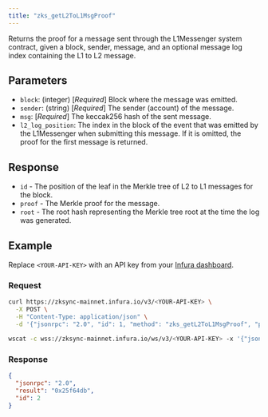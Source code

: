 ```yaml
---
title: "zks_getL2ToL1MsgProof"
---
```



Returns the proof for a message sent through the L1Messenger system contract, given a
block, sender, message, and an optional message log index containing the L1 to L2 message. 

## Parameters

- `block`: (integer) [_Required_] Block where the message was emitted.
- `sender`: (string) [_Required_] The sender (account) of the message.
- `msg`: [_Required_] The keccak256 hash of the sent message.
- `l2_log_position`: The index in the block of the event that was emitted by the L1Messenger
    when submitting this message. If it is omitted, the proof for the first message is returned.

## Response

- `id` - The position of the leaf in the Merkle tree of L2 to L1 messages for the block.
- `proof` - The Merkle proof for the message.
- `root` - The root hash representing the Merkle tree root at the time the log was generated.

## Example

Replace `<YOUR-API-KEY>` with an API key from your [Infura dashboard](https://infura.io/dashboard).

### Request

<Tabs>
  <TabItem value="curl">

  ```bash
  curl https://zksync-mainnet.infura.io/v3/<YOUR-API-KEY> \
    -X POST \
    -H "Content-Type: application/json" \
    -d '{"jsonrpc": "2.0", "id": 1, "method": "zks_getL2ToL1MsgProof", "params": [5187, "0x87869cb87c4Fa78ca278dF358E890FF73B42a39E", "0x22de7debaa98758afdaee89f447ff43bab5da3de6acca7528b281cc2f1be2ee9"]}'
  ```

  </TabItem>
  <TabItem value="WSS">

```bash
wscat -c wss://zksync-mainnet.infura.io/ws/v3/<YOUR-API-KEY> -x '{"jsonrpc": "2.0", "id": 1, "method": "zks_getL2ToL1MsgProof", "params": [5187, "0x87869cb87c4Fa78ca278dF358E890FF73B42a39E", "0x22de7debaa98758afdaee89f447ff43bab5da3de6acca7528b281cc2f1be2ee9"]}'
```

  </TabItem>
</Tabs>

### Response

<Tabs>
  <TabItem value="JSON">

  ```json
  {
    "jsonrpc": "2.0",
    "result": "0x25f64db",
    "id": 2
  }
  ```

  </TabItem>
</Tabs>